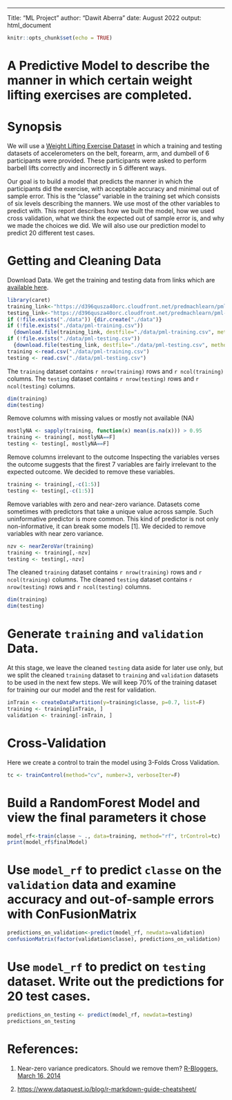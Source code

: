 --- 
Title: "ML Project"
author: "Dawit Aberra"
date: August 2022
output: html_document

```r
knitr::opts_chunk$set(echo = TRUE)
```



# A Predictive Model to describe the manner in which certain weight lifting exercises are completed.
# Synopsis
We will use a [Weight Lifting Exercise Dataset](http://groupware.les.inf.puc-rio.br/har) in which a training and testing datasets of accelerometers on the belt, forearm, arm, and dumbell of 6 participants were provided. These participants were asked to perform barbell lifts correctly and incorrectly in 5 different ways. 

Our goal is to build a model that predicts the manner in which the participants did the exercise, with acceptable accuracy and minimal out of sample error. This is the "classe" variable in the training set which consists of six levels describing the manners. We use most of the other variables to predict with. This report describes how we built the model, how we used cross validation, what we think the expected out of sample error is, and why we made the choices we did. We will also use our prediction model to predict 20 different test cases. 

# Getting and Cleaning Data
Download Data.
We get the training and testing data from links which are [available here](http://groupware.les.inf.puc-rio.br/har).

```r
library(caret)
training_link<-"https://d396qusza40orc.cloudfront.net/predmachlearn/pml-training.csv"
testing_link<-"https://d396qusza40orc.cloudfront.net/predmachlearn/pml-testing.csv"
if (!file.exists("./data")) {dir.create("./data")}
if (!file.exists("./data/pml-training.csv")) 
  {download.file(training_link, destfile="./data/pml-training.csv", method="curl")}
if (!file.exists("./data/pml-testing.csv")) 
  {download.file(testing_link, destfile="./data/pml-testing.csv", method="curl")}
training <-read.csv("./data/pml-training.csv")
testing <- read.csv("./data/pml-testing.csv")
```

The `training` dataset contains `r nrow(training)` rows and `r ncol(training)` columns. The `testing` dataset contains `r nrow(testing)` rows and `r ncol(testing)` columns.

```r
dim(training)
dim(testing)
```

Remove columns with missing values or mostly not available (NA)
```r
mostlyNA <- sapply(training, function(x) mean(is.na(x))) > 0.95
training <- training[, mostlyNA==F]
testing <- testing[, mostlyNA==F]
```

Remove columns irrelevant to the outcome
Inspecting the variables verses the outcome suggests that the firest 7 variables are fairly irrelevant to the expected outcome. We decided to remove these variables.

```r
training <- training[,-c(1:5)] 
testing <- testing[,-c(1:5)] 
```

Remove variables with zero and near-zero variance.
Datasets come sometimes with predictors that take a unique value across sample. Such uninformative predictor is more common. This kind of predictor is not only non-informative, it can break some models [1]. We decided to remove variables with near zero variance. 

```r
nzv <- nearZeroVar(training)
training <- training[,-nzv]
testing <- testing[,-nzv]
```
The cleaned `training` dataset contains `r nrow(training)` rows and `r ncol(training)` columns. The cleaned `testing` dataset contains `r nrow(testing)` rows and `r ncol(testing)` columns.

```r
dim(training)
dim(testing)
```


# Generate `training` and `validation` Data. 

At this stage, we leave the cleaned `testing` data aside for later use only, but we split the cleaned `training` dataset to `training` and `validation` datasets to be used in the next few steps. We will keep 70% of the training dataset for training our our model and the rest for validation. 

```r
inTrain <- createDataPartition(y=training$classe, p=0.7, list=F)
training <- training[inTrain, ]
validation <- training[-inTrain, ]
```




# Cross-Validation
Here we create a control to train the model using 3-Folds Cross Validation. 
```r
tc <- trainControl(method="cv", number=3, verboseIter=F)
```

# Build a RandomForest Model and view the final parameters it chose
```r
model_rf<-train(classe ~ ., data=training, method="rf", trControl=tc)
print(model_rf$finalModel)
```
# Use `model_rf` to predict `classe` on the `validation` data and examine accuracy and out-of-sample errors with ConFusionMatrix
```r
predictions_on_validation<-predict(model_rf, newdata=validation)
confusionMatrix(factor(validation$classe), predictions_on_validation)
```




# Use `model_rf` to predict on `testing` dataset. Write out the predictions for 20 test cases.
```r
predictions_on_testing <- predict(model_rf, newdata=testing)
predictions_on_testing
```

# References:
1. Near-zero variance predicators. Should we remove them? [R-Bloggers, March 16, 2014](https://www.r-bloggers.com/2014/03/near-zero-variance-predictors-should-we-remove-them/)

2. [https://www.dataquest.io/blog/r-markdown-guide-cheatsheet/](RMarkdown Help)